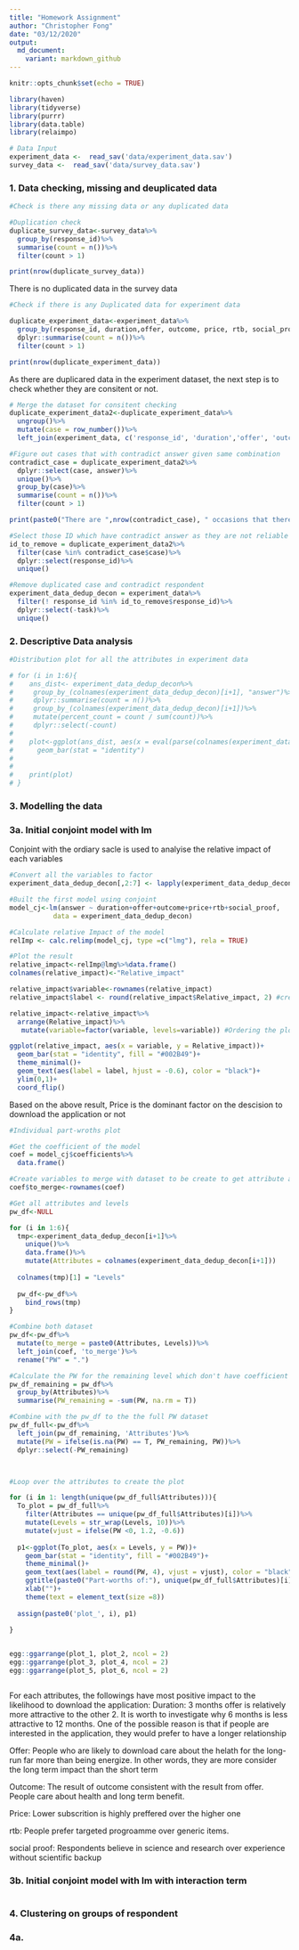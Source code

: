 ```yaml
---
title: "Homework Assignment"
author: "Christopher Fong"
date: "03/12/2020"
output:
  md_document:
    variant: markdown_github
---
```


```r
knitr::opts_chunk$set(echo = TRUE)

library(haven)
library(tidyverse)
library(purrr)
library(data.table)
library(relaimpo)

```



```r
# Data Input
experiment_data <-  read_sav('data/experiment_data.sav')
survey_data <-  read_sav('data/survey_data.sav')

```


### 1. Data checking,  missing and deuplicated data
```r
#Check is there any missing data or any duplicated data

#Duplication check
duplicate_survey_data<-survey_data%>%
  group_by(response_id)%>%
  summarise(count = n())%>%
  filter(count > 1)

print(nrow(duplicate_survey_data))

```
There is no duplicated data in the survey data

```r
#Check if there is any Duplicated data for experiment data

duplicate_experiment_data<-experiment_data%>%
  group_by(response_id, duration,offer, outcome, price, rtb, social_proof)%>%
  dplyr::summarise(count = n())%>%
  filter(count > 1)

print(nrow(duplicate_experiment_data))
```
As there are duplicared data in the experiment dataset, the next step is to check whether they are consitent or not.


```r
# Merge the dataset for consitent checking
duplicate_experiment_data2<-duplicate_experiment_data%>%
  ungroup()%>%
  mutate(case = row_number())%>%
  left_join(experiment_data, c('response_id', 'duration','offer', 'outcome', 'price', 'rtb', 'social_proof'))

#Figure out cases that with contradict answer given same combination
contradict_case = duplicate_experiment_data2%>%
  dplyr::select(case, answer)%>%
  unique()%>%
  group_by(case)%>%
  summarise(count = n())%>%
  filter(count > 1)

print(paste0("There are ",nrow(contradict_case), " occasions that there is contradiction between choices of the respondent, same questions but different answer"))


```

```r
#Select those ID which have contradict answer as they are not reliable
id_to_remove = duplicate_experiment_data2%>%
  filter(case %in% contradict_case$case)%>%
  dplyr::select(response_id)%>%
  unique()

#Remove duplicated case and contradict respondent
experiment_data_dedup_decon = experiment_data%>%
  filter(! response_id %in% id_to_remove$response_id)%>%
  dplyr::select(-task)%>%
  unique()
```

### 2. Descriptive Data analysis

```r

#Distribution plot for all the attributes in experiment data

# for (i in 1:6){
#    ans_dist<- experiment_data_dedup_decon%>%
#     group_by_(colnames(experiment_data_dedup_decon)[i+1], "answer")%>%
#     dplyr::summarise(count = n())%>%
#     group_by_(colnames(experiment_data_dedup_decon)[i+1])%>%
#     mutate(percent_count = count / sum(count))%>%
#     dplyr::select(-count)
#    
#    plot<-ggplot(ans_dist, aes(x = eval(parse(colnames(experiment_data_dedup_decon)[i+2])), y = percent_count))+
#      geom_bar(stat = "identity")
#      
#    
#    print(plot)
# }
```

### 3. Modelling the data

### 3a. Initial conjoint model with lm

Conjoint with the ordiary sacle is used to analyise the relative impact of each variables
```r

#Convert all the variables to factor 
experiment_data_dedup_decon[,2:7] <- lapply(experiment_data_dedup_decon[,2:7], factor)

#Built the first model using conjoint
model_cj<-lm(answer ~ duration+offer+outcome+price+rtb+social_proof,
           data = experiment_data_dedup_decon)

#Calculate relative Impact of the model
relImp <- calc.relimp(model_cj, type =c("lmg"), rela = TRUE)

#Plot the result
relative_impact<-relImp@lmg%>%data.frame()
colnames(relative_impact)<-"Relative_impact"

relative_impact$variable<-rownames(relative_impact)
relative_impact$label <- round(relative_impact$Relative_impact, 2) #create label for plotting

relative_impact<-relative_impact%>%
  arrange(Relative_impact)%>%
   mutate(variable=factor(variable, levels=variable)) #Ordering the plot by relative impact

ggplot(relative_impact, aes(x = variable, y = Relative_impact))+
  geom_bar(stat = "identity", fill = "#002B49")+
  theme_minimal()+
  geom_text(aes(label = label, hjust = -0.6), color = "black")+ 
  ylim(0,1)+ 
  coord_flip()
```

Based on the above result, Price is the dominant factor on the descision to download the application or not

```r

#Individual part-wroths plot

#Get the coefficient of the model
coef = model_cj$coefficients%>%
  data.frame()

#Create variables to merge with dataset to be create to get attribute and level
coef$to_merge<-rownames(coef)

#Get all attributes and levels
pw_df<-NULL

for (i in 1:6){
  tmp<-experiment_data_dedup_decon[i+1]%>%
    unique()%>%
    data.frame()%>%
    mutate(Attributes = colnames(experiment_data_dedup_decon[i+1]))
  
  colnames(tmp)[1] = "Levels"            
  
  pw_df<-pw_df%>%
    bind_rows(tmp)
}

#Combine both dataset
pw_df<-pw_df%>%
  mutate(to_merge = paste0(Attributes, Levels))%>%
  left_join(coef, 'to_merge')%>%
  rename("PW" = ".")

#Calculate the PW for the remaining level which don't have coefficient (based on the conjoint package, it is - of the sum of all the other levels)
pw_df_remaining = pw_df%>%
  group_by(Attributes)%>%
  summarise(PW_remaining = -sum(PW, na.rm = T))

#Combine with the pw_df to the the full PW dataset
pw_df_full<-pw_df%>%
  left_join(pw_df_remaining, 'Attributes')%>%
  mutate(PW = ifelse(is.na(PW) == T, PW_remaining, PW))%>%
  dplyr::select(-PW_remaining)



#Loop over the attributes to create the plot

for (i in 1: length(unique(pw_df_full$Attributes))){
  To_plot = pw_df_full%>%
    filter(Attributes == unique(pw_df_full$Attributes)[i])%>%
    mutate(Levels = str_wrap(Levels, 10))%>%
    mutate(vjust = ifelse(PW <0, 1.2, -0.6))
  
  p1<-ggplot(To_plot, aes(x = Levels, y = PW))+
    geom_bar(stat = "identity", fill = "#002B49")+
    theme_minimal()+
    geom_text(aes(label = round(PW, 4), vjust = vjust), color = "black", size = 2)+
    ggtitle(paste0("Part-worths of:"), unique(pw_df_full$Attributes)[i])+
    xlab("")+
    theme(text = element_text(size =8))
  
  assign(paste0('plot_', i), p1)
  
}


egg::ggarrange(plot_1, plot_2, ncol = 2)
egg::ggarrange(plot_3, plot_4, ncol = 2)
egg::ggarrange(plot_5, plot_6, ncol = 2)



```

For each attributes, the followings have most positive impact to the likelihood to download the application:
Duration: 3 months offer is relatively more attractive to the other 2. It is worth to investigate why 6 months is less attractive to 12 months. One of the possible reason is that if people are interested in the application, they would prefer to have a longer relationship

Offer: People who are likely to download care about the helath for the long-run far more than being energize. In other words, they are more consider the long term impact than the short term

Outcome: The result of outcome consistent with the result from offer. People care about health and long term benefit. 

Price: Lower subscrition is highly preffered over the higher one

rtb: People prefer targeted progroamme over generic items.

social proof: Respondents believe in science and research over experience without scientific backup

### 3b. Initial conjoint model with lm with interaction term

```{}
```

### 4. Clustering on groups of respondent

### 4a. 
```r


```
